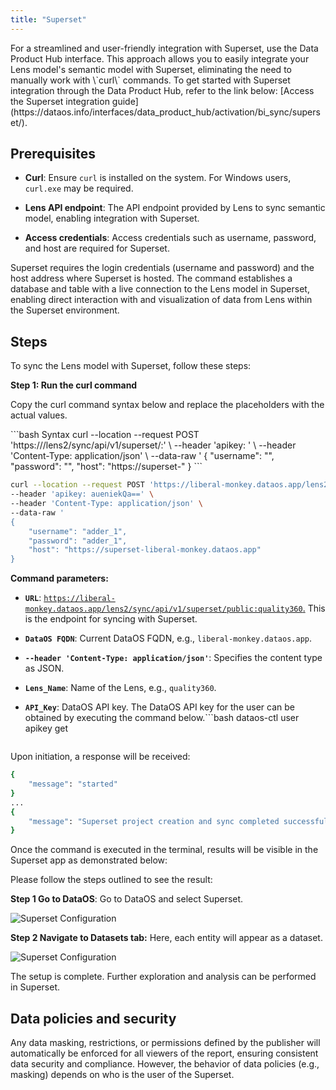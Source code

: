 ```yaml
---
title: "Superset"
---
```


<Tip>
  For a streamlined and user-friendly integration with Superset, use the Data Product Hub interface. This approach allows you to easily integrate your Lens model's semantic model with Superset, eliminating the need to manually work with \`curl\` commands. To get started with Superset integration through the Data Product Hub, refer to the link below: [Access the Superset integration guide](https://dataos.info/interfaces/data_product_hub/activation/bi_sync/superset/).
</Tip>

## Prerequisites

* **Curl**: Ensure `curl` is installed on the system. For Windows users, `curl.exe` may be required.

* **Lens API endpoint**: The API endpoint provided by Lens to sync semantic model, enabling integration with Superset.

* **Access credentials**: Access credentials such as username, password, and host are required for Superset.

Superset requires the login credentials (username and password) and the host address where Superset is hosted. The command establishes a database and table with a live connection to the Lens model in Superset, enabling direct interaction with and visualization of data from Lens within the Superset environment.

## Steps

To sync the Lens model with Superset, follow these steps:

**Step 1: Run the curl command**

Copy the curl command syntax below and replace the placeholders with the actual values.

<CodeGroup>
  ```bash Syntax
  curl --location --request POST 'https://<DATAOS_FQDN>/lens2/sync/api/v1/superset/<WORKSPACE_NAME>:<LENS-NAME>' \
  --header 'apikey: <apikey>' \
  --header 'Content-Type: application/json' \
  --data-raw '
  {
      "username": "<superset username>",
      "password": "<superset password>",
      "host": "https://superset-<DATAOS_FQDN>"
  }
  ```

  ```bash Example
  curl --location --request POST 'https://liberal-monkey.dataos.app/lens2/sync/api/v1/superset/public:company-intelligence' \
  --header 'apikey: aueniekQa==' \
  --header 'Content-Type: application/json' \
  --data-raw '
  {
      "username": "adder_1",
      "password": "adder_1",
      "host": "https://superset-liberal-monkey.dataos.app"
  }
  ```
</CodeGroup>



**Command parameters:**

* **`URL`**: [`https://liberal-monkey.dataos.app/lens2/sync/api/v1/superset/public:quality360`.](https://liberal-monkey.dataos.app/lens2/sync/api/v1/superset/public:quality360.) This is the endpoint for syncing with Superset.

* **`DataOS FQDN`**: Current DataOS FQDN, e.g., `liberal-monkey.dataos.app`.

* **`--header 'Content-Type: application/json'`**: Specifies the content type as JSON.

* **`Lens_Name`**: Name of the Lens, e.g., `quality360`.

* **`API_Key`**: DataOS API key. The DataOS API key for the user can be obtained by executing the command below.```bash
  dataos-ctl user apikey get
  ```

Upon initiation, a response will be received:

```bash
{
    "message": "started"
}
...
{
    "message": "Superset project creation and sync completed successfully."
}
```

Once the command is executed in the terminal, results will be visible in the Superset app as demonstrated below:

Please follow the steps outlined to see the result:

**Step 1 Go to DataOS**: Go to DataOS and select Superset.

![Superset Configuration](https://dataos.info/resources/lens/bi_integration/superset2.png)

**Step 2 Navigate to Datasets tab:** Here, each entity will appear as a dataset.

![Superset Configuration](https://dataos.info/resources/lens/bi_integration/superset3.png)

The setup is complete. Further exploration and analysis can be performed in Superset.

## Data policies and security

Any data masking, restrictions, or permissions defined by the publisher will automatically be enforced for all viewers of the report, ensuring consistent data security and compliance. However, the behavior of data policies (e.g., masking) depends on who is the user of the Superset.